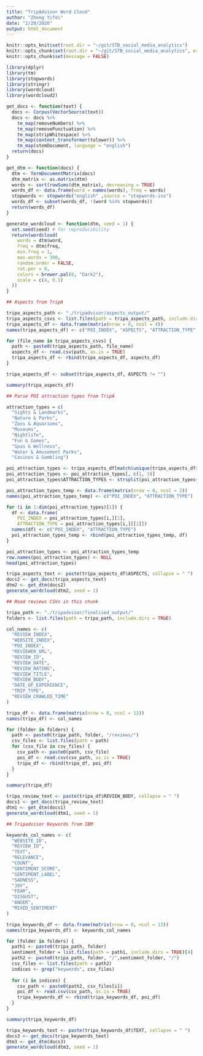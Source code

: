 ```yaml
---
title: "TripAdvisor Word Cloud"
author: "Zheng Yifei"
date: "2/20/2020"
output: html_document
---
```


```r
knitr::opts_knit$set(root.dir = "~/git/STB_social_media_analytics")
knitr::opts_chunk$set(root.dir = "~/git/STB_social_media_analytics", echo = TRUE)
knitr::opts_chunk$set(message = FALSE)
```

```r
library(dplyr)
library(tm)
library(stopwords)
library(stringr)
library(wordcloud)
library(wordcloud2)
```

```r
get_docs <- function(text) {
  docs <- Corpus(VectorSource(text))
  docs <- docs %>%
    tm_map(removeNumbers) %>%
    tm_map(removePunctuation) %>%
    tm_map(stripWhitespace) %>%
    tm_map(content_transformer(tolower)) %>%
    tm_map(stemDocument, language = "english")
  return(docs)
}

get_dtm <- function(docs) {
  dtm <- TermDocumentMatrix(docs)
  dtm_matrix <- as.matrix(dtm)
  words <- sort(rowSums(dtm_matrix), decreasing = TRUE)
  words_df <- data.frame(word = names(words), freq = words)
  stopwords <- stopwords("english" ,source = "stopwords-iso")
  words_df <- subset(words_df, !(word %in% stopwords))
  return(words_df)
}

generate_wordcloud <- function(dtm, seed = 1) {
  set.seed(seed) # for reproducibility
  return(wordcloud(
    words = dtm$word,
    freq = dtm$freq,
    min.freq = 1,
    max.words = 300,
    random.order = FALSE,
    rot.per = 0,
    colors = brewer.pal(8, "Dark2"),
    scale = c(4, 0.1)
  ))
}
```

```r
## Aspects from TripA

tripa_aspects_path <- "./tripadvisor/aspects_output/"
tripa_aspects_csvs <- list.files(path = tripa_aspects_path, include.dirs = TRUE)[1]
tripa_aspects_df <- data.frame(matrix(nrow = 0, ncol = 4))
names(tripa_aspects_df) <- c("POI_INDEX", "ASPECTS", "ATTRACTION_TYPE", "ASPECTS_CRAWLED_TIME")

for (file_name in tripa_aspects_csvs) {
  path <- paste0(tripa_aspects_path, file_name)
  aspects_df <- read.csv(path, as.is = TRUE)
  tripa_aspects_df <- rbind(tripa_aspects_df, aspects_df)
}

tripa_aspects_df <- subset(tripa_aspects_df, ASPECTS != "")

summary(tripa_aspects_df)
```

```r
## Parse POI attraction types from TripA

attraction_types = c(
  "Sights & Landmarks",
  "Nature & Parks",
  "Zoos & Aquariums",
  "Museums",
  "Nightlife",
  "Fun & Games",
  "Spas & Wellness",
  "Water & Amusement Parks",
  "Casinos & Gambling")

poi_attraction_types <- tripa_aspects_df[match(unique(tripa_aspects_df$POI_INDEX), tripa_aspects_df$POI_INDEX),]
poi_attraction_types <- poi_attraction_types[, c(1, 3)]
poi_attraction_types$ATTRACTION_TYPES <- strsplit(poi_attraction_types$ATTRACTION_TYPES, ", ")

poi_attraction_types_temp <- data.frame(matrix(nrow = 0, ncol = 2))
names(poi_attraction_types_temp) <- c("POI_INDEX", "ATTRACTION_TYPE")

for (i in 1:dim(poi_attraction_types)[1]) {
  df <- data.frame(
    POI_INDEX = poi_attraction_types[i,][1],
    ATTRACTION_TYPE = poi_attraction_types[i,][[2]])
  names(df) <- c("POI_INDEX", "ATTRACTION_TYPE")
  poi_attraction_types_temp <- rbind(poi_attraction_types_temp, df)
}

poi_attraction_types <- poi_attraction_types_temp
row.names(poi_attraction_types) <- NULL
head(poi_attraction_types)
```

```r
tripa_aspects_text <- paste(tripa_aspects_df$ASPECTS, collapse = " ")
docs2 <- get_docs(tripa_aspects_text)
dtm2 <- get_dtm(docs2)
generate_wordcloud(dtm2, seed = 1)
```

```r
## Read reviews CSVs in this chunk

tripa_path <- "./tripadvisor/finalised_output/"
folders <- list.files(path = tripa_path, include.dirs = TRUE)

col_names <- c(
  "REVIEW_INDEX",
  "WEBSITE_INDEX",
  "POI_INDEX",
  "REVIEWER_URL",
  "REVIEW_ID",
  "REVIEW_DATE",
  "REVIEW_RATING",
  "REVIEW_TITLE",
  "REVIEW_BODY",
  "DATE_OF_EXPERIENCE",
  "TRIP_TYPE",
  "REVIEW_CRAWLED_TIME"
)

tripa_df <- data.frame(matrix(nrow = 0, ncol = 12))
names(tripa_df) <- col_names

for (folder in folders) {
  path <- paste0(tripa_path, folder, "/reviews/")
  csv_files <- list.files(path = path)
  for (csv_file in csv_files) {
    csv_path <- paste0(path, csv_file)
    poi_df <- read.csv(csv_path, as.is = TRUE)
    tripa_df <- rbind(tripa_df, poi_df)
  }
}

summary(tripa_df)
```

```r
tripa_review_text <- paste(tripa_df$REVIEW_BODY, collapse = " ")
docs1 <- get_docs(tripa_review_text)
dtm1 <- get_dtm(docs1)
generate_wordcloud(dtm1, seed = 1)
```


```r
## Tripadvisor Keywords from IBM

keywords_col_names <- c(
  "WEBSITE_ID", 
  "REVIEW_ID", 
  "TEXT", 
  "RELEVANCE", 
  "COUNT", 
  "SENTIMENT_SCORE", 
  "SENTIMENT_LABEL", 
  "SADNESS", 
  "JOY", 
  "FEAR", 
  "DISGUST", 
  "ANGER", 
  "MIXED_SENTIMENT"
)

tripa_keywords_df <- data.frame(matrix(nrow = 0, ncol = 13))
names(tripa_keywords_df) <- keywords_col_names

for (folder in folders) {
  path1 <- paste0(tripa_path, folder)
  sentiment_folder = list.files(path = path1, include.dirs = TRUE)[4]
  path2 <- paste0(tripa_path, folder, "/",sentiment_folder, "/")
  csv_files <- list.files(path = path2)
  indices <- grep("keywords", csv_files)
  
  for (i in indices) {
    csv_path <- paste0(path2, csv_files[i])
    poi_df <- read.csv(csv_path, as.is = TRUE)
    tripa_keywords_df <- rbind(tripa_keywords_df, poi_df)
  }
}

summary(tripa_keywords_df)
```

```r
tripa_keywords_text <- paste(tripa_keywords_df$TEXT, collapse = " ")
docs3 <- get_docs(tripa_keywords_text)
dtm3 <- get_dtm(docs3)
generate_wordcloud(dtm3, seed = 1)
```
